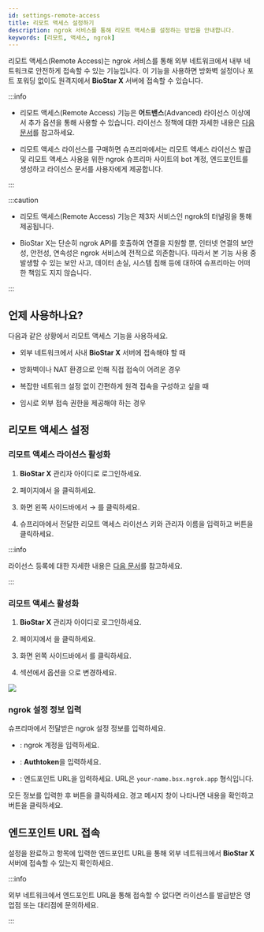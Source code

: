```yaml
---
id: settings-remote-access
title: 리모트 액세스 설정하기
description: ngrok 서비스를 통해 리모트 액세스를 설정하는 방법을 안내합니다.
keywords: [리모트, 액세스, ngrok]
---
```


리모트 액세스(Remote Access)는 ngrok 서비스를 통해 외부 네트워크에서 내부 네트워크로 안전하게 접속할 수 있는 기능입니다. 이 기능을 사용하면 방화벽 설정이나 포트 포워딩 없이도 원격지에서 **BioStar X** 서버에 접속할 수 있습니다.

:::info

* 리모트 액세스(Remote Access) 기능은 **어드밴스**(Advanced) 라이선스 이상에서 추가 옵션을 통해 사용할 수 있습니다. 라이선스 정책에 대한 자세한 내용은 [다음 문서](licensing#features-add-ons)를 참고하세요.

* 리모트 액세스 라이선스를 구매하면 슈프리마에서는 리모트 액세스 라이선스 발급 및 리모트 액세스 사용을 위한 ngrok 슈프리마 사이트의 bot 계정, 엔드포인트를 생성하고 라이선스 문서를 사용자에게 제공합니다.

:::

:::caution

* 리모트 액세스(Remote Access) 기능은 제3자 서비스인 ngrok의 터널링을 통해 제공됩니다.

* BioStar X는 단순히 ngrok API를 호출하여 연결을 지원할 뿐, 인터넷 연결의 보안성, 안전성, 연속성은 ngrok 서비스에 전적으로 의존합니다. 따라서 본 기능 사용 중 발생할 수 있는 보안 사고, 데이터 손실, 시스템 침해 등에 대하여 슈프리마는 어떠한 책임도 지지 않습니다.

:::

## 언제 사용하나요?

다음과 같은 상황에서 리모트 액세스 기능을 사용하세요.

- 외부 네트워크에서 사내 **BioStar X** 서버에 접속해야 할 때

- 방화벽이나 NAT 환경으로 인해 직접 접속이 어려운 경우

- 복잡한 네트워크 설정 없이 간편하게 원격 접속을 구성하고 싶을 때

- 임시로 외부 접속 권한을 제공해야 하는 경우


## 리모트 액세스 설정

<Steps>
<Step>

### 리모트 액세스 라이선스 활성화

1. **BioStar X** 관리자 아이디로 로그인하세요.

1. <Cmd sid='shell.header.launcher' /> 페이지에서 <Cmd sid='shell.header.setting' />을 클릭하세요.

1. 화면 왼쪽 사이드바에서 <Cmd sid='setting.menu.license.root' /> → <Cmd sid='setting.menu.license.biostarXLicense' />를 클릭하세요.

1. 슈프리마에서 전달한 리모트 액세스 라이선스 키와 관리자 이름을 입력하고 <Cmd sid='setting.server.license.button.activate' product='2' /> 버튼을 클릭하세요.

:::info

라이선스 등록에 대한 자세한 내용은 [다음 문서](settings-license-biostar-x-license)를 참고하세요.

:::

</Step>
<Step>

### 리모트 액세스 활성화

1. **BioStar X** 관리자 아이디로 로그인하세요.

1. <Cmd sid='shell.header.launcher' /> 페이지에서 <Cmd sid='shell.header.setting' />을 클릭하세요.

1. 화면 왼쪽 사이드바에서 <Cmd sid='setting.menu.remoteAccess.root' />를 클릭하세요.

4. <Cmd sid='setting.remoteAccess.section.title' /> 섹션에서 <Cmd sid='setting.menu.remoteAccess.root' /> 옵션을 <Cmd sid='common.use' />으로 변경하세요.

<Image src='/img/biostarx-settings-remote-access.png' />

</Step>
<Step>

### ngrok 설정 정보 입력

슈프리마에서 전달받은 ngrok 설정 정보를 입력하세요.

* <Cmd sid='setting.remoteAccess.field.ngrokUserId' />: ngrok 계정을 입력하세요.

* <Cmd sid='setting.remoteAccess.field.tunnelToken' />: **Authtoken**을 입력하세요.

* <Cmd sid='setting.remoteAccess.field.hostURL' />: 엔드포인트 URL을 입력하세요. URL은 `your-name.bsx.ngrok.app` 형식입니다.

모든 정보를 입력한 후 <Cmd sid='button.apply' product='2' /> 버튼을 클릭하세요. 경고 메시지 창이 나타나면 내용을 확인하고 <Cmd sid='setting.remoteAccess.button.agree' /> 버튼을 클릭하세요.

</Step>

</Steps>

## 엔드포인트 URL 접속

설정을 완료하고 <Cmd sid='setting.remoteAccess.field.hostURL' /> 항목에 입력한 엔드포인트 URL을 통해 외부 네트워크에서 **BioStar X** 서버에 접속할 수 있는지 확인하세요.

:::info

외부 네트워크에서 엔드포인트 URL을 통해 접속할 수 없다면 라이선스를 발급받은 영업점 또는 대리점에 문의하세요.

:::